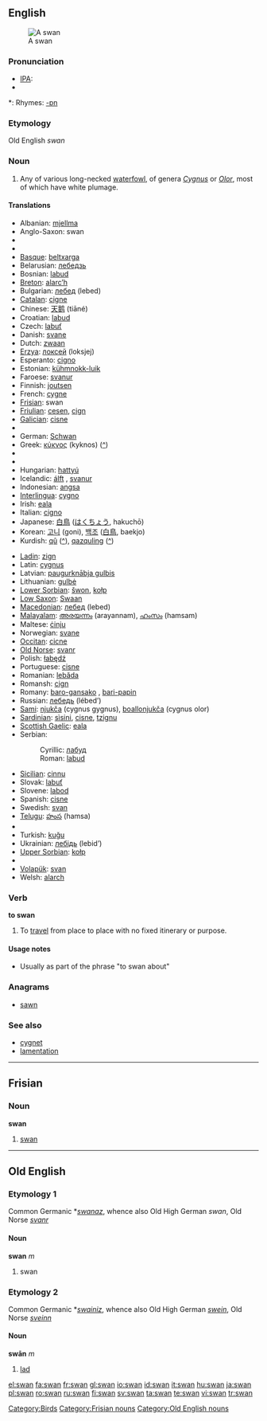 ==English==
[[Image:Schwan1 db.jpg|thumb|A swan]]

===Pronunciation===
* [[w:IPA|IPA]]: {{UK}} {{IPAchar|[ˈswɒn]}} {{US}} {{IPAchar|[ˈswɑn]}}
* {{audio|en-us-swan.ogg|Audio (US)}}

*: Rhymes: [[Rhymes:English:-ɒn|-ɒn]]

===Etymology===
Old English ''swan''

===Noun===
{{en-noun}}

# Any of various long-necked [[waterfowl]], of genera ''[[Cygnus]]'' or ''[[Olor]]'', most of which have white plumage.

====Translations====
{{trans-top|swan}}
* Albanian: [[mjellma]] {{g|Albanian}}
* Anglo-Saxon: swan {{m}}
* {{trreq|Arabic}}
* {{trreq|Armenian}}
* [[Basque]]: [[beltxarga]]
* Belarusian: [[лебедзь]] {{g|Belarusian}}
* Bosnian: [[labud]] {{m}}
* [[Breton]]: [[alarc’h]] {{m}}
* Bulgarian: [[лебед]] (lebed) {{g|Bulgarian}}
* [[Catalan]]: [[cigne]] {{g|Catalan}}
* Chinese: [[天鹅]] (tiāné)
* Croatian: [[labud]] {{m}}
* Czech: [[labuť]] {{f}}
* Danish: [[svane]] {{c}}
* Dutch: [[zwaan]] {{f}}
* [[Erzya]]: [[локсей]] (loksjej)
* Esperanto: [[cigno]]
* Estonian: [[kühmnokk-luik]]
* Faroese: [[svanur]] {{m}}
* Finnish: [[joutsen]]
* French: [[cygne]] {{m}}
* [[Frisian]]: swan {{g|Frisian}}
* [[Friulian]]: [[cesen]], [[cign]] {{g|Friulian}}
* [[Galician]]: [[cisne]] {{g|Galician}}
* {{trreq|Georgian}}
* German: [[Schwan]] {{m}}
* Greek: [[κύκνος]] (kyknos) ([[:el:κύκνος|^]]) {{g|Greek}}
* {{trreq|Hebrew}}
* {{trreq|Hindi}}
* Hungarian: [[hattyú]]
* Icelandic: [[álft]] {{f}}, [[svanur]] {{m}}
* Indonesian: [[angsa]]
* [[Interlingua]]: [[cygno]]
* Irish: [[eala]] {{g|Irish}}
* Italian: [[cigno]] {{m}}
* Japanese: [[白鳥]] ([[はくちょう]], hakuchō)
* Korean: [[고니]] (goni), [[백조]] ([[白鳥]], baekjo)
* Kurdish: [[qû]] ([[:ku:qû|^]]), [[qazquling]] ([[:ku:qazquling|^]])
{{trans-mid}}
* [[Ladin]]: [[zign]] {{g|Ladin}}
* Latin: [[cygnus]] {{m}}
* Latvian: [[paugurknābja gulbis]] {{g|Latvian}}
* Lithuanian: [[gulbė]] {{g|Lithuanian}}
* [[Lower Sorbian]]: [[šwon]], [[kołp]] {{g|Lower Sorbian}}
* [[Low Saxon]]: [[Swaan]] {{m}}
* [[Macedonian]]: [[лебед]] (lebed) {{g|Macedonian}}
* [[Malayalam]]: [[അരയന്നം]] (arayannam), [[ഹംസം]] (hamsam)
* Maltese: [[ċinju]] {{g|Maltese}}
* Norwegian: [[svane]] {{m}}
* [[Occitan]]: [[cicne]] {{g|Occitan}}
* [[Old Norse]]: [[svanr]] {{m}}
* Polish: [[łabędź]] {{m}}
* Portuguese: [[cisne]] {{m}}
* Romanian: [[lebăda]] {{g|Romanian}}
* Romansh: [[cign]] {{g|Romansh}}
* Romany: [[baro-gansako]] {{m}}, [[bari-papin]] {{f}}
* Russian: [[лебедь]] (lébed’) {{m}}
* [[Sami]]: [[njukča]] (cygnus gygnus), [[boallonjukča]] (cygnus olor)
* [[Sardinian]]: [[sìsini]], [[cisne]], [[tzignu]]
* [[Scottish Gaelic]]: [[eala]]
* Serbian:
*: Cyrillic: [[лабуд]] {{m}}
*: Roman: [[labud]] {{m}}
* [[Sicilian]]: [[cinnu]]
* Slovak: [[labuť]] {{g|Slovak}}
* Slovene: [[labod]] {{m}}
* Spanish: [[cisne]] {{m}}
* Swedish: [[svan]] {{g|Swedish}}
* [[Telugu]]: [[హంస]] (hamsa)
* {{trreq|Thai}}
* Turkish: [[kuğu]]
* Ukrainian: [[лебідь]] (lebid’) {{g|Ukrainian}}
* [[Upper Sorbian]]: [[kołp]] {{g|Upper Sorbian}}
* {{trreq|Vietnamese}}
* [[Volapük]]: [[svan]]
* Welsh: [[alarch]] {{g|Welsh}}
{{trans-bottom}}

===Verb===
'''to swan'''

# {{UK}} To [[travel]] from place to place with no fixed itinerary or purpose.

====Usage notes====
* Usually as part of the phrase "to swan about"

===Anagrams===
* [[sawn]]

===See also===
* [[cygnet]]
* [[lamentation]]

[[Category:Birds]]

----

==Frisian==

===Noun===
'''swan'''

# [[swan]]

[[Category:Frisian nouns]]

----

==Old English==

===Etymology 1===
Common Germanic *''[[swanaz]]'', whence also Old High German ''swan'', Old Norse ''[[svanr]]''

====Noun====
'''swan''' ''m''

# swan

===Etymology 2===
Common Germanic *''[[swainiz]]'', whence also Old High German ''[[swein]]'', Old Norse ''[[sveinn]]''

====Noun====
'''swān''' ''m''

# [[lad]]

[[Category:Old English nouns]]

[[el:swan]]
[[fa:swan]]
[[fr:swan]]
[[gl:swan]]
[[io:swan]]
[[id:swan]]
[[it:swan]]
[[hu:swan]]
[[ja:swan]]
[[pl:swan]]
[[ro:swan]]
[[ru:swan]]
[[fi:swan]]
[[sv:swan]]
[[ta:swan]]
[[te:swan]]
[[vi:swan]]
[[tr:swan]]